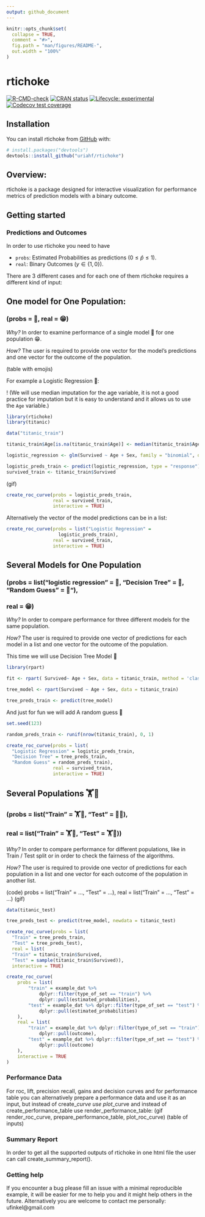 ```yaml
---
output: github_document
---
```


<!-- README.md is generated from README.Rmd. Please edit that file -->

```r
knitr::opts_chunk$set(
  collapse = TRUE,
  comment = "#>",
  fig.path = "man/figures/README-",
  out.width = "100%"
)
```

# rtichoke

<!-- badges: start -->
[![R-CMD-check](https://github.com/uriahf/rtichoke/workflows/R-CMD-check/badge.svg)](https://github.com/uriahf/rtichoke/actions)
[![CRAN status](https://www.r-pkg.org/badges/version/rtichoke)](https://CRAN.R-project.org/package=rtichoke)
[![Lifecycle: experimental](https://img.shields.io/badge/lifecycle-experimental-orange.svg)](https://lifecycle.r-lib.org/articles/stages.html#experimental)
[![Codecov test coverage](https://codecov.io/gh/uriahf/rtichoke/branch/main/graph/badge.svg)](https://codecov.io/gh/uriahf/rtichoke?branch=main)
<!-- badges: end -->

## Installation 

<!-- You can install the released version of rtichoke from [CRAN](https://CRAN.R-project.org) with: -->

<!-- ``` r -->
<!-- install.packages("rtichoke") -->
<!-- ``` -->

You can install rtichoke from [GitHub](https://github.com/) with:

``` r
# install.packages("devtools")
devtools::install_github("uriahf/rtichoke")
```

## Overview: 

rtichoke is a package designed for interactive visualization for performance metrics of prediction models with a binary outcome.

## Getting started

### Predictions and Outcomes

In order to use rtichoke you need to have 

- `probs`: Estimated Probabilities as predictions ($0 \leq\hat{p} \leq 1$).
- `real`: Binary Outcomes ($y∈\{1, 0\}$). 

There are 3 different cases and for each one of them rtichoke requires a different kind of input:

## One model for One Population: 
### (probs = 🔀, real = 😁) 

*Why?* 
In order to examine performance of a single model 🔀 for one population 😁.

*How?*
The user is required to provide one vector for the model's predictions and one vector for the outcome of the population.

(table with emojis)

For example a Logistic Regression 🔀:

!
(We will use median imputation for the age variable, it is not a good practice for imputation but it is easy to understand and it allows us to use the `Age` 
variable.)

```r

library(rtichoke)
library(titanic)

data("titanic_train")

titanic_train$Age[is.na(titanic_train$Age)] <- median(titanic_train$Age, na.rm = TRUE)

logistic_regression <- glm(Survived ~ Age + Sex, family = "binomial", data = titanic_train)

logistic_preds_train <- predict(logistic_regression, type = "response")
survived_train <- titanic_train$Survived

```
(gif)

```r

create_roc_curve(probs = logistic_preds_train,
                 real = survived_train,
                 interactive = TRUE)
```

<!-- TODO: Force cur ve to be squared  -->



Alternatively the vector of the model predictions can be in a list:

```r
create_roc_curve(probs = list("Logistic Regression" = 
                   logistic_preds_train),
                 real = survived_train,
                 interactive = TRUE)
```


## Several Models for One Population 
### (probs = list("logistic regression" = 🔀, "Decision Tree" = 🌲, "Random Guess" = 🙈"),
###  real = 😁)

*Why?* 
In order to compare performance for three different models for the same population.

*How?* 
The user is required to provide one vector of predictions for each model in a list and one vector for the outcome of the population.

This time we will use Decision Tree Model 🌲

```r
library(rpart)

fit <- rpart( Survived~ Age + Sex, data = titanic_train, method = 'class')

tree_model <- rpart(Survived ~ Age + Sex, data = titanic_train)

tree_preds_train <- predict(tree_model)

```

And just for fun we will add A random guess 🙈

```r

set.seed(123)

random_preds_train <- runif(nrow(titanic_train), 0, 1)

```


```r

create_roc_curve(probs = list(
  "Logistic Regression" = logistic_preds_train,
  "Decision Tree" = tree_preds_train,
  "Random Guess" = random_preds_train),
                 real = survived_train,
                 interactive = TRUE)

```


## Several Populations 🏋📝
### (probs = list("Train" = 🏋️🌲, "Test" = 📝🌲),
###  real = list("Train" =  🏋🧑, "Test" = 🏋🧔))

*Why?* 
In order to compare performance for different populations, like in Train / Test
split or in order to check the fairness of the algorithms.

*How?* 
The user is required to provide one vector of predictions for each population in a list and one vector for each outcome of the population in another list.

(code)
probs = list("Train" = …, "Test" = …), real = list("Train" = …, "Test" = …)
(gif)

 <!-- TODO add another test and return error when NULL -->
<!-- Why not working? :() -->


```r

data(titanic_test)

tree_preds_test <- predict(tree_model, newdata = titanic_test)

create_roc_curve(probs = list(
  "Train" = tree_preds_train,
  "Test" = tree_preds_test),
  real = list(
  "Train" = titanic_train$Survived,
  "Test" = sample(titanic_train$Survived)), 
  interactive = TRUE)

create_roc_curve(
    probs = list(
        "train" = example_dat %>%
            dplyr::filter(type_of_set == "train") %>%
            dplyr::pull(estimated_probabilities),
        "test" = example_dat %>% dplyr::filter(type_of_set == "test") %>%
            dplyr::pull(estimated_probabilities)
    ),
    real = list(
        "train" = example_dat %>% dplyr::filter(type_of_set == "train") %>%
            dplyr::pull(outcome),
        "test" = example_dat %>% dplyr::filter(type_of_set == "test") %>%
            dplyr::pull(outcome)
    ),
    interactive = TRUE   
)


```



### Performance Data

For roc, lift, precision recall, gains and decision curves and for performance table you can alternatively prepare a performance data and use it as an input, but instead of create_*_curve use plot_*_curve and instead of create_performance_table use render_performance_table:
(gif render_roc_curve, prepare_performance_table, plot_roc_curve)
(table of inputs)


### Summary Report 

In order to get all the supported outputs of rtichoke in one html file the user can call create_summary_report().

### Getting help

If you encounter a bug please fill an issue with a minimal reproducible example, it will be easier for me to help you and it might help others in the future. Alternatively you are welcome to contact me personally: ufinkel@gmail.com

